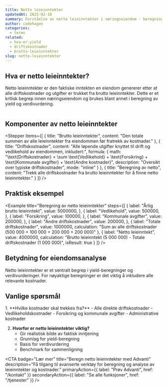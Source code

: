 ```yaml
---
title: Netto leieinntekter
updatedAt: 2025-02-18
summary: Forståelse av netto leieinntekter i næringseiendom - beregning, betydning og analyse av leieinntekter etter kostnader.
author: codehagen
categories:
  - terms
related:
  - hva-er-yield
  - driftskostnader
  - brutto-leieinntekter
slug: netto-leieinntekter
---
```


## Hva er netto leieinntekter?

Netto leieinntekter er den faktiske inntekten en eiendom genererer etter at alle driftskostnader og utgifter er trukket fra brutto leieinntekter. Dette er et kritisk begrep innen næringseiendom og brukes blant annet i beregning av yield og verdivurdering.

<Math 
  formula="\text{Netto leieinntekter} = \text{Brutto leieinntekter} - \text{Driftskostnader}"
  description="Grunnleggende formel for beregning av netto leieinntekter"
/>

## Komponenter av netto leieinntekter

<Stepper
  items={[
    {
      title: "Brutto leieinntekter",
      content: "Den totale summen av alle leieinntekter fra eiendommen før fratrekk av kostnader."
    },
    {
      title: "Driftskostnader",
      content: "Alle løpende utgifter knyttet til drift og vedlikehold av eiendommen, inkludert:",
      formula: {
        math: "\\text{Driftskostnader} = \\sum \\text{Vedlikehold} + \\text{Forsikring} + \\text{Kommunale avgifter} + \\text{Andre kostnader}",
        description: "Oversikt over typiske driftskostnader",
        mode: "inline"
      }
    },
    {
      title: "Beregning av netto",
      content: "Trekk alle driftskostnader fra brutto leieinntekter for å finne netto leieinntekter."
    }
  ]}
/>

## Praktisk eksempel

<Example
  title="Beregning av netto leieinntekter"
  steps={[
    {
      label: "Årlig brutto leieinntekt",
      value: 5000000,
    },
    {
      label: "Vedlikehold",
      value: 500000,
    },
    {
      label: "Forsikring",
      value: 100000,
    },
    {
      label: "Kommunale avgifter",
      value: 200000,
    },
    {
      label: "Andre driftskostnader",
      value: 200000,
    },
    {
      label: "Totale driftskostnader",
      value: 1000000,
      calculation: "Sum av alle driftskostnader (500 000 + 100 000 + 200 000 + 200 000)"
    },
    {
      label: "Netto leieinntekt",
      value: 4000000,
      calculation: "Brutto leieinntekt (5 000 000) - Totale driftskostnader (1 000 000)",
      isResult: true
    }
  ]}
/>

## Betydning for eiendomsanalyse

<Summary
  title="Nøkkelpunkter om netto leieinntekter"
  points={[
    {
      title: "Verdivurdering",
      description: "Brukes som grunnlag for beregning av yield og verdivurdering av eiendommen",
      iconName: "barChart"
    },
    {
      title: "Lønnsomhetsanalyse",
      description: "Gir et realistisk bilde av eiendommens faktiske inntjeningsevne",
      iconName: "scales"
    },
    {
      title: "Investeringsbeslutninger",
      description: "Nøkkeltall for vurdering av potensielle eiendomsinvesteringer",
      iconName: "lightbulb"
    },
    {
      title: "Benchmarking",
      description: "Muliggjør sammenligning av ulike eiendommer på tvers av segmenter og lokasjoner",
      iconName: "lineChart"
    }
  ]}
/>

<Note variant="info">
  Netto leieinntekter er et sentralt begrep i yield-beregninger og verdivurderinger. For nøyaktige beregninger er det viktig å inkludere alle relevante kostnader.
</Note>

## Vanlige spørsmål

<Prerequisites>
1. **Hvilke kostnader skal trekkes fra?**
   - Alle direkte driftskostnader
   - Vedlikeholdskostnader
   - Forsikring og kommunale avgifter
   - Administrative kostnader

2. **Hvorfor er netto leieinntekter viktig?**
   - Gir realistisk bilde av faktisk inntjening
   - Grunnlag for yield-beregning
   - Basis for verdivurdering
   - Benchmark for sammenligning
</Prerequisites>

<CTA
  badge="Lær mer"
  title="Beregn netto leieinntekter med Advanti"
  description="Få tilgang til avanserte verktøy for beregning og analyse av leieinntekter og kostnader."
  primaryAction={{
    label: "Prøv Advanti",
    href: "/kontakt"
  }}
  secondaryAction={{
    label: "Se alle funksjoner",
    href: "/tjenester"
  }}
/> 
